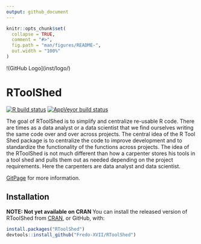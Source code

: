 ```yaml
---
output: github_document
---
```


<!-- README.md is generated from README.Rmd. Please edit that file -->

```r
knitr::opts_chunk$set(
  collapse = TRUE,
  comment = "#>",
  fig.path = "man/figures/README-",
  out.width = "100%"
)
```
!(GitHub Logo](inst/logo/)

# RToolShed
<!-- badges: start -->
[![R build status](https://github.com/Fredo-XVII/RToolShed/workflows/R-CMD-check/badge.svg)](https://github.com/Fredo-XVII/RToolShed/actions)
[![AppVeyor build status](https://ci.appveyor.com/api/projects/status/github/Fredo-XVII/RToolShed?branch=master&svg=true)](https://ci.appveyor.com/project/Fredo-XVII/RToolShed)
<!-- badges: end -->

The goal of RToolShed is to simplify and centralize re-usable R code.  There are times as a data analyst or a data scientist that we find ourselves writing the same code over and over across projects.  The central idea of the R Tool Shed package is to centralize the code to improve development and to standardize the functionality of the functions across projects. The idea of the RToolShed is not much different than how a carpenter stores his tools in a tool shed and pulls them out as needed depending on the project requirements.  Here the carpenters are data analyst and data scientist.

[GitPage](https://fredo-xvii.github.io/RToolShed/) for more information.

## Installation

**NOTE: Not yet available on CRAN ** You can install the released version of RToolShed from [CRAN](https://CRAN.R-project.org), or GitHub, with:

``` r
install.packages("RToolShed")
devtools::install_github("Fredo-XVII/RToolShed")
```
